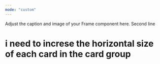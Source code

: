 ```yaml
---
mode: "custom"
---
```


<Frame as="div" style={{
  maxWidth: "2000px",
  margin: "0 auto",
  height: "400px",
  display: "flex",
  alignItems: "center",
  justifyContent: "center",
  flexDirection: "column", // Stack items vertically
  textAlign: "center",
  backgroundColor: "#F0EFEA"
}}>
  <div>
    <span style={{ fontSize: "2em", fontWeight: "bold", display: "block" }}>Adjust the caption and image of your Frame component here.</span>
    <span style={{ fontSize: "1.2em", display: "block", marginTop: "0.5em" }}>Second line</span>
  </div>
</Frame>

# i need to increse the horizontal size of each card in the card group

<div class="card-group-container" style={{ maxWidth: "900px", margin: "100px auto 0", }}>
  <CardGroup cols={3}>
    <Card title="Get Started" icon="play" style={{ width: "300px", height: "450px" }} />
    <Card title="Learn About RL" icon="graduation-cap" style={{ width: "300px" }} />
    <Card title="Add your Algorithm" icon="puzzle-piece" style={{ width: "300px" }}/>
  </CardGroup>
</div>